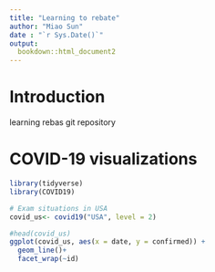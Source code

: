 ```yaml
---
title: "Learning to rebate"
author: "Miao Sun"
date : "`r Sys.Date()`"
output:
  bookdown::html_document2
---
```


# Introduction

learning rebas git repository

# COVID-19 visualizations

```r
library(tidyverse)
library(COVID19)
```

```r
# Exam situations in USA
covid_us<- covid19("USA", level = 2)
```
```r
#head(covid_us)
ggplot(covid_us, aes(x = date, y = confirmed)) +
  geom_line()+
  facet_wrap(~id)
```

